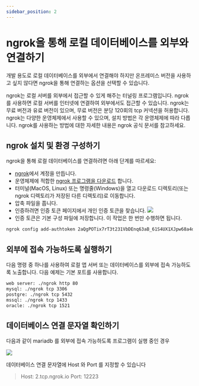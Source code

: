 ```yaml
---
sidebar_position: 2
---
```


# ngrok을 통해 로컬 데이터베이스를 외부와 연결하기

개발 용도로 로컬 데이터베이스를 외부에서 연결해야 하지만 온프레미스 버전을 사용하고 싶지 않다면 ngrok을 통해 연결하는 옵션을 선택할 수 있습니다. 

ngrok는 로컬 서버를 외부에서 접근할 수 있게 해주는 터널링 프로그램입니다. ngrok를 사용하면 로컬 서버를 인터넷에 연결하여 외부에서도 접근할 수 있습니다. ngrok는 무료 버전과 유료 버전이 있으며, 무료 버전은 분당 120회의 tcp 커넥션을 허용합니다. ngrok는 다양한 운영체제에서 사용할 수 있으며, 설치 방법은 각 운영체제에 따라 다릅니다. ngrok를 사용하는 방법에 대한 자세한 내용은 ngrok 공식 문서를 참고하세요.

## ngrok 설치 및 환경 구성하기

ngrok을 통해 로컬 데이터베이스를 연결하려면 아래 단계를 따르세요:

* [ngrok](https://ngrok.com/)에서 계정을 만듭니다.
* 운영체제에 적합한 [ngrok 프로그램을 다운로드](https://ngrok.com/download) 합니다.
* 터미널(MacOS, Linux) 또는 명령줄(Windows)을 열고 다운로드 디렉토리(또는 ngrok 디렉토리가 저장된 다른 디렉토리)로 이동합니다.
* 압축 파일을 풉니다.
* 인증하려면 인증 토큰 페이지에서 개인 인증 토큰을 찾습니다. ![](img/ngrok-authtoken.png)
* 인증 토큰은 기본 구성 파일에 저장합니다. 이 작업은 한 번만 수행하면 됩니다.

```bash
ngrok config add-authtoken 2aQgPOTix7rT3t231VbDEnq63aB_61S4UX1XJpw68a4dNBP8f
```

## 외부에 접속 가능하도록 실행하기

다음 명령 중 하나를 사용하여 로컬 앱 서버 또는 데이터베이스를 외부에 접속 가능하도록 노출합니다. 다음 예제는 기본 포트를 사용합니다.

```bash
web server: ./ngrok http 80
mysql: ./ngrok tcp 3306
postgre: ./ngrok tcp 5432
mssql: ./ngrok tcp 1433
oracle: ./ngrok tcp 1521
```

## 데이터베이스 연결 문자열 확인하기

다음과 같이 mariadb 를 외부에 접속 가능하도록 프로그램이 실행 중인 경우

![](img/ngrok-mariadb.png)

데이터베이스 연결 문자열에 Host 와 Port 를 지정할 수 있습니다

> Host: 2.tcp.ngrok.io
> Port: 12223